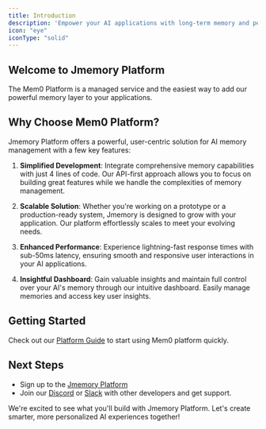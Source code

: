 ```yaml
---
title: Introduction
description: 'Empower your AI applications with long-term memory and personalization'
icon: "eye"
iconType: "solid"
---
```


<Snippet file="paper-release.mdx" />

## Welcome to Jmemory Platform

The Mem0 Platform is a managed service and the easiest way to add our powerful memory layer to your applications. 

## Why Choose Mem0 Platform?

Jmemory Platform offers a powerful, user-centric solution for AI memory management with a few key features:

1. **Simplified Development**: Integrate comprehensive memory capabilities with just 4 lines of code. Our API-first approach allows you to focus on building great features while we handle the complexities of memory management.

2. **Scalable Solution**: Whether you're working on a prototype or a production-ready system, Jmemory is designed to grow with your application. Our platform effortlessly scales to meet your evolving needs.

3. **Enhanced Performance**: Experience lightning-fast response times with sub-50ms latency, ensuring smooth and responsive user interactions in your AI applications.

4. **Insightful Dashboard**: Gain valuable insights and maintain full control over your AI's memory through our intuitive dashboard. Easily manage memories and access key user insights.


## Getting Started

Check out our [Platform Guide](/platform/guide) to start using Mem0 platform quickly.

## Next Steps

- Sign up to the [Jmemory Platform](https://jmemory.dev/pd)
- Join our [Discord](https://mem0.dev/Did) or [Slack](https://mem0.dev/slack) with other developers and get support.

We're excited to see what you'll build with Jmemory Platform. Let's create smarter, more personalized AI experiences together!
